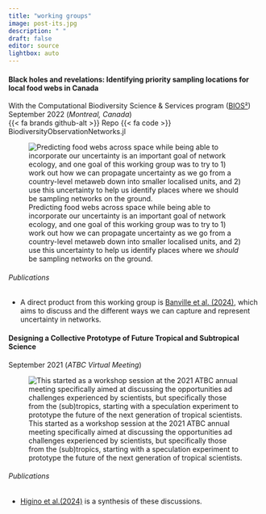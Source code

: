 ```yaml
---
title: "working groups"
image: post-its.jpg
description: " "
draft: false
editor: source
lightbox: auto
---
```


#### Black holes and revelations: Identifying priority sampling locations for local food webs in Canada
With the Computational Biodiversity Science & Services program ([BIOS²](https://bios2.usherbrooke.ca/))\
September 2022 (*Montreal, Canada*)\
<span class="badge rounded-pill bg-secondary">
  <a href="https://github.com/PoisotLab/BlackHolesAndRevelations" style="text-decoration:none">{{< fa brands github-alt >}} Repo</a>
</span>
<span class="badge rounded-pill bg-secondary">
  <a href="https://github.com/EcoJulia/BiodiversityObservationNetworks.jl" style="text-decoration:none">{{< fa code >}} BiodiversityObservationNetworks.jl</a>
</span>
<br>

![Predicting food webs across space while being able to incorporate our uncertainty is an important goal of network ecology, and one goal of this working group was to try to 1) work out how we can propagate uncertainty as we go from a country-level metaweb down into smaller localised units, and 2) use this uncertainty to help us identify places where we *should* be sampling networks on the ground.](blackholes.jpg)

###### Publications

* A direct product from this working group is [Banville et al. (2024)](https://doi.org/10.32942/X28G8Z), which aims to discuss and the different ways we can capture and represent uncertainty in networks.

#### Designing a Collective Prototype of Future Tropical and Subtropical Science
September 2021 (*ATBC Virtual Meeting*)\

![This started as a workshop session at the 2021 ATBC annual meeting specifically aimed at discussing the opportunities ad challenges experienced by scientists, but specifically those from the (sub)tropics, starting with a speculation experiment to prototype the future of the next generation of tropical scientists.](ATBC.png)

###### Publications

* [Higino et al.(2024)](https://doi.org/10.32942/X2VC86) is a synthesis of these discussions.